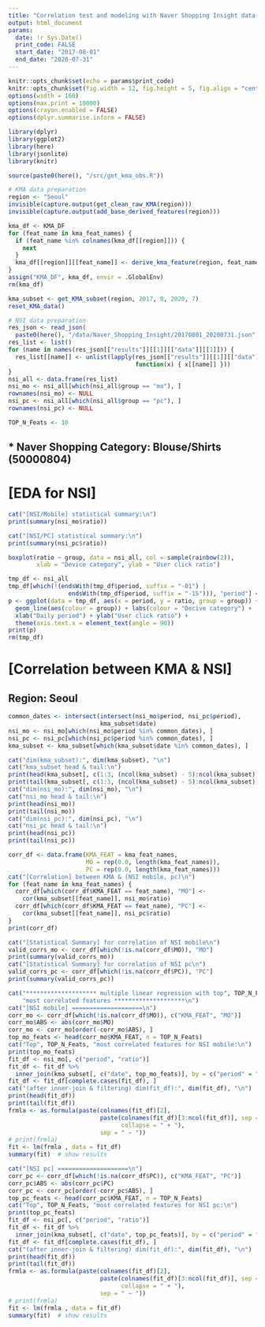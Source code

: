 ```yaml
---
title: "Correlation test and modeling with Naver Shopping Insight data(NSI) & KMA observations"
output: html_document
params:
  date: !r Sys.Date()
  print_code: FALSE
  start_date: "2017-08-01"
  end_date: "2020-07-31"
---
```

<style type="text/css">
.main-container {
  max-width: 1200px;
  margin-left: auto;
  margin-right: auto;
}
</style>

```r
knitr::opts_chunk$set(echo = params$print_code)
knitr::opts_chunk$set(fig.width = 12, fig.height = 5, fig.align = "center")
options(width = 160)
options(max.print = 10000)
options(crayon.enabled = FALSE)
options(dplyr.summarise.inform = FALSE)

library(dplyr)
library(ggplot2)
library(here)
library(jsonlite)
library(knitr)

source(paste0(here(), "/src/get_kma_obs.R"))

# KMA data preparation
region <- "Seoul"
invisible(capture.output(get_clean_raw_KMA(region)))
invisible(capture.output(add_base_derived_features(region)))

kma_df <- KMA_DF
for (feat_name in kma_feat_names) {
  if (feat_name %in% colnames(kma_df[[region]])) {
    next
  }
  kma_df[[region]][[feat_name]] <- derive_kma_feature(region, feat_name)
}
assign("KMA_DF", kma_df, envir = .GlobalEnv)
rm(kma_df)

kma_subset <- get_KMA_subset(region, 2017, 8, 2020, 7)
reset_KMA_data()

# NSI data preparation
res_json <- read_json(
  paste0(here(), "/data/Naver_Shopping_Insight/20170801_20200731.json"))
res_list <- list()
for (name in names(res_json[["results"]][[1]][["data"]][[1]])) {
  res_list[[name]] <- unlist(lapply(res_json[["results"]][[1]][["data"]],
                                    function(x) { x[[name]] }))
}
nsi_all <- data.frame(res_list)
nsi_mo <- nsi_all[which(nsi_all$group == "mo"), ]
rownames(nsi_mo) <- NULL
nsi_pc <- nsi_all[which(nsi_all$group == "pc"), ]
rownames(nsi_pc) <- NULL

TOP_N_Feats <- 10
```

## * Naver Shopping Category: Blouse/Shirts (50000804)

# [EDA for NSI]

``` r
cat("[NSI/Mobile] statistical summary:\n")
print(summary(nsi_mo$ratio))

cat("[NSI/PC] statistical summary:\n")
print(summary(nsi_pc$ratio))

boxplot(ratio ~ group, data = nsi_all, col = sample(rainbow(2)),
        xlab = "Device category", ylab = "User click ratio")

tmp_df <- nsi_all
tmp_df[which(!(endsWith(tmp_df$period, suffix = "-01") |
                 endsWith(tmp_df$period, suffix = "-15"))), "period"] <- ""
p <- ggplot(data = tmp_df, aes(x = period, y = ratio, group = group)) +
  geom_line(aes(colour = group)) + labs(colour = "Decive category") +
  xlab("Daily period") + ylab("User click ratio") +
  theme(axis.text.x = element_text(angle = 90))
print(p)
rm(tmp_df)
```

# [Correlation between KMA & NSI]

## Region: Seoul

``` r
common_dates <- intersect(intersect(nsi_mo$period, nsi_pc$period),
                          kma_subset$date)
nsi_mo <- nsi_mo[which(nsi_mo$period %in% common_dates), ]
nsi_pc <- nsi_pc[which(nsi_pc$period %in% common_dates), ]
kma_subset <- kma_subset[which(kma_subset$date %in% common_dates), ]

cat("dim(kma_subset):", dim(kma_subset), "\n")
cat("kma_subset head & tail:\n")
print(head(kma_subset[, c(1:3, (ncol(kma_subset) - 5):ncol(kma_subset))]))
print(tail(kma_subset[, c(1:3, (ncol(kma_subset) - 5):ncol(kma_subset))]))
cat("dim(nsi_mo):", dim(nsi_mo), "\n")
cat("nsi_mo head & tail:\n")
print(head(nsi_mo))
print(tail(nsi_mo))
cat("dim(nsi_pc):", dim(nsi_pc), "\n")
cat("nsi_pc head & tail:\n")
print(head(nsi_pc))
print(tail(nsi_pc))

corr_df <- data.frame(KMA_FEAT = kma_feat_names,
                      MO = rep(0.0, length(kma_feat_names)),
                      PC = rep(0.0, length(kma_feat_names)))
cat("[Correlation] between KMA & (NSI mobile, pc)\n")
for (feat_name in kma_feat_names) {
  corr_df[which(corr_df$KMA_FEAT == feat_name), "MO"] <-
    cor(kma_subset[[feat_name]], nsi_mo$ratio)
  corr_df[which(corr_df$KMA_FEAT == feat_name), "PC"] <-
    cor(kma_subset[[feat_name]], nsi_pc$ratio)
}
print(corr_df)

cat("[Statistical Summary] for correlation of NSI mobile\n")
valid_corrs_mo <- corr_df[which(!is.na(corr_df$MO)), "MO"]
print(summary(valid_corrs_mo))
cat("[Statistical Summary] for correlation of NSI pc\n")
valid_corrs_pc <- corr_df[which(!is.na(corr_df$PC)), "PC"]
print(summary(valid_corrs_pc))

cat("******************** multiple linear regression with top", TOP_N_Feats,
    "most correlated features ********************\n")
cat("[NSI mobile] ====================\n")
corr_mo <- corr_df[which(!is.na(corr_df$MO)), c("KMA_FEAT", "MO")]
corr_mo$ABS <- abs(corr_mo$MO)
corr_mo <- corr_mo[order(-corr_mo$ABS), ]
top_mo_feats <- head(corr_mo$KMA_FEAT, n = TOP_N_Feats)
cat("Top", TOP_N_Feats, "most correlated features for NSI mobile:\n")
print(top_mo_feats)
fit_df <- nsi_mo[, c("period", "ratio")]
fit_df <- fit_df %>%
  inner_join(kma_subset[, c("date", top_mo_feats)], by = c("period" = "date"))
fit_df <- fit_df[complete.cases(fit_df), ]
cat("(after inner-join & filtering) dim(fit_df):", dim(fit_df), "\n")
print(head(fit_df))
print(tail(fit_df))
frmla <- as.formula(paste(colnames(fit_df)[2],
                          paste(colnames(fit_df)[3:ncol(fit_df)], sep = "",
                                collapse = " + "),
                          sep = " ~ "))
# print(frmla)
fit <- lm(frmla , data = fit_df)
summary(fit)  # show results

cat("[NSI pc] ====================\n")
corr_pc <- corr_df[which(!is.na(corr_df$PC)), c("KMA_FEAT", "PC")]
corr_pc$ABS <- abs(corr_pc$PC)
corr_pc <- corr_pc[order(-corr_pc$ABS), ]
top_pc_feats <- head(corr_pc$KMA_FEAT, n = TOP_N_Feats)
cat("Top", TOP_N_Feats, "most correlated features for NSI pc:\n")
print(top_pc_feats)
fit_df <- nsi_pc[, c("period", "ratio")]
fit_df <- fit_df %>%
  inner_join(kma_subset[, c("date", top_pc_feats)], by = c("period" = "date"))
fit_df <- fit_df[complete.cases(fit_df), ]
cat("(after inner-join & filtering) dim(fit_df):", dim(fit_df), "\n")
print(head(fit_df))
print(tail(fit_df))
frmla <- as.formula(paste(colnames(fit_df)[2],
                          paste(colnames(fit_df)[3:ncol(fit_df)], sep = "",
                                collapse = " + "),
                          sep = " ~ "))
# print(frmla)
fit <- lm(frmla , data = fit_df)
summary(fit)  # show results
```
